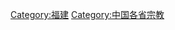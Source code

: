 {{Catnav|頁面分類|各種主題的頁面分類|按國家分類|各國宗教|中国宗教}}

[[Category:福建|Category:福建]]
[[Category:中国各省宗教|Category:中国各省宗教]]